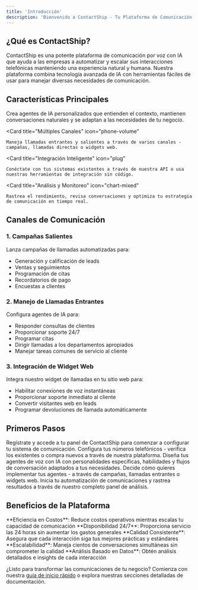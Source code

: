 ```yaml
---
title: 'Introducción'
description: 'Bienvenido a ContactShip - Tu Plataforma de Comunicación por Voz con IA'
---
```


## ¿Qué es ContactShip?

ContactShip es una potente plataforma de comunicación por voz con IA que ayuda a las empresas a automatizar y escalar sus interacciones telefónicas manteniendo una experiencia natural y humana. Nuestra plataforma combina tecnología avanzada de IA con herramientas fáciles de usar para manejar diversas necesidades de comunicación.

## Características Principales

<CardGroup cols={2}>
  <Card 
    title="Agentes de Voz IA" 
    icon="robot"
  >
    Crea agentes de IA personalizados que entienden el contexto, mantienen conversaciones naturales y se adaptan a las necesidades de tu negocio.
  </Card>

  <Card 
    title="Múltiples Canales" 
    icon="phone-volume"
  >
    Maneja llamadas entrantes y salientes a través de varios canales - campañas, llamadas directas o widgets web.
  </Card>

  <Card 
    title="Integración Inteligente" 
    icon="plug"
  >
    Conéctate con tus sistemas existentes a través de nuestra API o usa nuestras herramientas de integración sin código.
  </Card>

  <Card 
    title="Análisis y Monitoreo" 
    icon="chart-mixed"
  >
    Rastrea el rendimiento, revisa conversaciones y optimiza tu estrategia de comunicación en tiempo real.
  </Card>
</CardGroup>

## Canales de Comunicación

### 1. Campañas Salientes
Lanza campañas de llamadas automatizadas para:
- Generación y calificación de leads
- Ventas y seguimientos
- Programación de citas
- Recordatorios de pago
- Encuestas a clientes

### 2. Manejo de Llamadas Entrantes
Configura agentes de IA para:
- Responder consultas de clientes
- Proporcionar soporte 24/7
- Programar citas
- Dirigir llamadas a los departamentos apropiados
- Manejar tareas comunes de servicio al cliente

### 3. Integración de Widget Web
Integra nuestro widget de llamadas en tu sitio web para:
- Habilitar conexiones de voz instantáneas
- Proporcionar soporte inmediato al cliente
- Convertir visitantes web en leads
- Programar devoluciones de llamada automáticamente

## Primeros Pasos

<Steps>
  <Step title="Crea Tu Cuenta">
    Regístrate y accede a tu panel de ContactShip para comenzar a configurar tu sistema de comunicación.
  </Step>
  <Step title="Configura Tus Números">
    Configura tus números telefónicos - verifica los existentes o compra nuevos a través de nuestra plataforma.
  </Step>
  <Step title="Crea Agentes de IA">
    Diseña tus agentes de voz con IA con personalidades específicas, habilidades y flujos de conversación adaptados a tus necesidades.
  </Step>
  <Step title="Elige Tu Canal">
    Decide cómo quieres implementar tus agentes - a través de campañas, llamadas entrantes o widgets web.
  </Step>
  <Step title="Lanza y Monitorea">
    Inicia tu automatización de comunicaciones y rastrea resultados a través de nuestro completo panel de análisis.
  </Step>
</Steps>

## Beneficios de la Plataforma

<Check>
  **Eficiencia en Costos**: Reduce costos operativos mientras escalas tu capacidad de comunicación
</Check>
<Check>
  **Disponibilidad 24/7**: Proporciona servicio las 24 horas sin aumentar los gastos generales
</Check>
<Check>
  **Calidad Consistente**: Asegura que cada interacción siga tus mejores prácticas y estándares
</Check>
<Check>
  **Escalabilidad**: Maneja cientos de conversaciones simultáneas sin comprometer la calidad
</Check>
<Check>
  **Análisis Basado en Datos**: Obtén análisis detallados e insights de cada interacción
</Check>

¿Listo para transformar las comunicaciones de tu negocio? Comienza con nuestra [guía de inicio rápido](arranque-rapido) o explora nuestras secciones detalladas de documentación.
